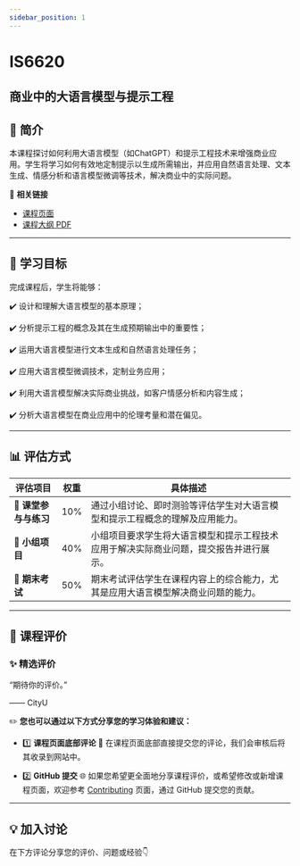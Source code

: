 ```yaml
---
sidebar_position: 1
---
```


# IS6620
## 商业中的大语言模型与提示工程

## **📘 简介**
本课程探讨如何利用大语言模型（如ChatGPT）和提示工程技术来增强商业应用。学生将学习如何有效地定制提示以生成所需输出，并应用自然语言处理、文本生成、情感分析和语言模型微调等技术，解决商业中的实际问题。

🔗 **相关链接**
- [课程页面](https://www.cityu.edu.hk/catalogue/pg/202425/course/IS6620.htm)
- [课程大纲 PDF](https://www.cityu.edu.hk/catalogue/pg/202425/course/IS6620.pdf)

---

## **🎯 学习目标**

完成课程后，学生将能够：

✔️ 设计和理解大语言模型的基本原理；

✔️ 分析提示工程的概念及其在生成预期输出中的重要性；

✔️ 运用大语言模型进行文本生成和自然语言处理任务；

✔️ 应用大语言模型微调技术，定制业务应用；

✔️ 利用大语言模型解决实际商业挑战，如客户情感分析和内容生成；

✔️ 分析大语言模型在商业应用中的伦理考量和潜在偏见。

---

## **📊 评估方式**

| **评估项目**          | **权重** | **具体描述**                                                                                       |
|----------------------|---------|---------------------------------------------------------------------------------------------------|
| **📄 课堂参与与练习** | 10%     | 通过小组讨论、即时测验等评估学生对大语言模型和提示工程概念的理解及应用能力。                    |
| **📄 小组项目**       | 40%     | 小组项目要求学生将大语言模型和提示工程技术应用于解决实际商业问题，提交报告并进行展示。         |
| **📝 期末考试**       | 50%     | 期末考试评估学生在课程内容上的综合能力，尤其是应用大语言模型解决商业问题的能力。               |

---

## **💬 课程评价**

### ✨ **精选评价**
<div className={commentStyles.commentBox}>
    <p className={commentStyles.commentText}>
        “期待你的评价。”
    </p>
    <p className={commentStyles.commentAuthor}>—— CityU</p>
</div>

✏️ **您也可以通过以下方式分享您的学习体验和建议：**

- 1️⃣ **课程页面底部评论**
💬 在课程页面底部直接提交您的评论，我们会审核后将其收录到网站中。

- 2️⃣ **GitHub 提交**
🌐 如果您希望更全面地分享课程评价，或希望修改或新增课程页面，欢迎参考 [Contributing](https://penjc.github.io/cityU-navigator/contributing) 页面，通过 GitHub 提交您的贡献。


---

## **💡 加入讨论**

在下方评论分享您的评价、问题或经验👇
<Utterances />
